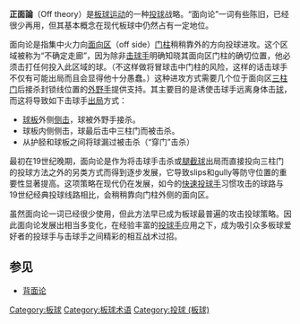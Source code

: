 '''正面論'''（Off theory）是[[板球|板球]][[运动|运动]]的一种[[投球_(板球)|投球]]战略。“面向论”一词有些陈旧，已经很少再用，但其基本概念在现代板球中仍然占有一定地位。

面向论是指集中火力向[[面向区|面向区]]（off side）[[门柱_(板球)|门柱]]稍稍靠外的方向投球进攻。这个区域被称为“不确定走廊”，因为除非[[击球手_(板球)|击球手]]明确知晓其面向区门柱的确切位置，他必须击打任何投入此区域的球。（不这样做将冒球击中门柱的风险，这样的话击球手不仅有可能出局而且会显得他十分愚蠢。）这种进攻方式需要几个位于面向区[[三柱门|三柱门]]后接杀封锁线位置的[[板球防守|外野手]]提供支持。其主要目的是诱使击球手远离身体击[[板球用球|球]]，而这将导致如下击球手[[出局_(板球)|出局]]方式：
*[[板球球棒|球板]]外侧[[击球_(板球)|侧击]]，球被外野手接杀。
*球板内侧侧击，球最后击中三柱门而被击杀。
*从护胫和球板之间将球漏过被击杀（“穿门”击杀）

最初在19世纪晚期，面向论是作为将击球手击杀或[[腿截球|腿截球]]出局而直接投向三柱门的投球方法之外的另类方式而得到逐步发展，它导致slips和gully等防守位置的重要性显著提高。这项策略在现代仍在发展，如今的[[快速投球|快速投球手]]习惯攻击的球路与19世纪经典投球线路相比，会稍稍靠向门柱外侧的面向区。

虽然面向论一词已经很少使用，但此方法早已成为板球最普遍的攻击投球策略。因此面向论发展出相当多变化，在经验丰富的[[投球手_(板球)|投球手]]应用之下，成为吸引众多板球爱好者的投球手与击球手之间精彩的相互战术过招。

==参见==
* [[背面论|背面论]]

[[Category:板球|Category:板球]]
[[Category:板球术语|Category:板球术语]]
[[Category:投球_(板球)|Category:投球 (板球)]]
